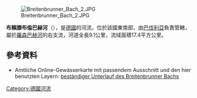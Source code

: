 {{Coord|49|29|22.79|N|11|45|54.50|E|display=title}}

[[Image:Breitenbrunner_Bach_2.JPG|right]]

'''布賴滕布倫巴赫河'''（{{lang-de|Breitenbrunner Bach}}），是[[德國|德國]]的河流，位於該國東南部，由[[巴伐利亞|巴伐利亞]]負責管轄，屬於[[羅森巴赫河_(菲爾斯河支流)|羅森巴赫河]]的右支流，河道全長9.1公里，流域面積17.4平方公里。

==參考資料==
* Amtliche Online-Gewässerkarte mit passendem Ausschnitt und den hier benutzten Layern: [http://geoportal.bayern.de/bayernatlas/?bgLayer=tk&X=5483141.68&Y=4482068.89&zoom=11&lang=de&topic=inspire&layers=8e965733-3f36-49ea-82a2-6fe540b74446,bf9ff4ed-62c7-4935-9318-d5251108acc3-layer-gemeinden_verwaltungsgemeinschaften_gemeindefreie_gebiete_flaeche,2dce0ec9-927f-450c-9d2c-5a92da91ab62,4f978bf0-58b5-4fcc-a69a-a5bcc154561e,e0d3ec70-007a-11e0-be74-0000779eba3a,ebc96f3e-2b82-4ff2-887b-d0a072e10ca0,e07c5690-007a-11e0-be74-0000779eba3a&catalogNodes=110,1102,11031&layers_visibility=false,false,false,false,false,false,false beständiger Unterlauf des Breitenbrunner Bachs] {{Wayback|url=http://geoportal.bayern.de/bayernatlas/?bgLayer=tk&X=5483141.68&Y=4482068.89&zoom=11&lang=de&topic=inspire&layers=8e965733-3f36-49ea-82a2-6fe540b74446,bf9ff4ed-62c7-4935-9318-d5251108acc3-layer-gemeinden_verwaltungsgemeinschaften_gemeindefreie_gebiete_flaeche,2dce0ec9-927f-450c-9d2c-5a92da91ab62,4f978bf0-58b5-4fcc-a69a-a5bcc154561e,e0d3ec70-007a-11e0-be74-0000779eba3a,ebc96f3e-2b82-4ff2-887b-d0a072e10ca0,e07c5690-007a-11e0-be74-0000779eba3a&catalogNodes=110,1102,11031&layers_visibility=false,false,false,false,false,false,false |date=20160325231312 }}

{{Germany-geo-stub}}
[[Category:德國河流|Category:德國河流]]